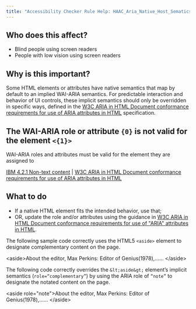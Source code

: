 ```yaml
---
title: "Accessibility Checker Rule Help: HAAC_Aria_Native_Host_Sematics"
---
```


<div className="toolHelp">
<Row>
<Column colLg={5} colMd={3} colSm={4} className="toolLeft">

## Who does this affect?

* Blind people using screen readers
* People with low vision using screen readers

## Why is this important?

Some HTML elements or attributes have native semantics that map by default to an implied WAI-ARIA semantics. For predictable interaction and behavior of UI controls, these implicit semantics should only be overridden in specific ways, defined in the [W3C ARIA in HTML Document conformance requirements for use of ARIA attributes in HTML](https://www.w3.org/TR/html-aria/#docconformance) specification.  

</Column>
<Column colLg={11} colMd={5} colSm={4} className="toolMain">

<div id="locLevel"></div>

## The WAI-ARIA role or attribute `{0}` is not valid for the element `<{1}>` 
WAI-ARIA roles and attributes must be valid for the element they are assigned to

[IBM 4.2.1 Non-text content](https://www.ibm.com/able/guidelines/ci162/name_role_value.html) | [W3C ARIA in HTML Document conformance requirements for use of ARIA attributes in HTML](https://www.w3.org/TR/html-aria/#docconformance)

<div id="locSnippet"></div>

## What to do

* If a native HTML element fits the intended behavior, use that;
* OR, update the role and/or attributes using the guidance in [W3C ARIA in HTML Document conformance requirements for use of "ARIA" attributes in HTML](https://www.w3.org/TR/html-aria/#docconformance).

The following sample code correctly uses the HTML5 `<aside>` element to designate complementary content on the page.

<CodeSnippet type="single" light={true}>&lt;aside&gt;About the editor, Max Perkins: Editor of Genius(1978),…… &lt;/aside&gt; </CodeSnippet>
        
The following code correctly overrides the `&lt;aside&gt;` element’s implicit semantics (`role=“complementary”`) by using the ARIA role of `“note”` to designate the notated content on the page.

<CodeSnippet type="single" light={true}>&lt;aside role="note"&gt;About the editor, Max Perkins: Editor of Genius(1978),…… &lt;/aside&gt; </CodeSnippet>

</Column>
</Row>
</div>

